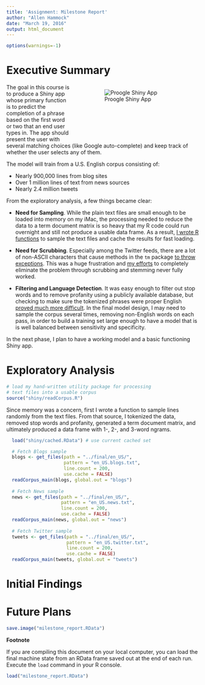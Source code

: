 ```yaml
---
title: 'Assignment: Milestone Report'
author: "Allen Hammock"
date: "March 19, 2016"
output: html_document
---
```

```r
options(warnings=-1)
```

# Executive Summary
<div style="width:215pt; height:110pt; float:right; padding-left: 50px;">
![Proogle Shiny App](shiny/www/proogle.png)
</div>

The goal in this course is to produce a Shiny app whose primary function is
to predict the completion of a phrase based on the first word or two that
an end user types in.  The app should present the user with several
matching choices (like Google auto-complete) and keep track of whether the
user selects any of them.

The model will train from a U.S. English corpus consisting of:

* Nearly 900,000 lines from blog sites
* Over 1 million lines of text from news sources
* Nearly 2.4 million tweets

From the exploratory analysis, a few things became clear:

* __Need for Sampling__. While the plain text files are small enough to be loaded into memory on my iMac, the processing needed to reduce the data to a term document matrix is so heavy that my R code could run overnight and still not produce a usable data frame.  As a result, [I wrote R functions](https://github.com/brainvat/datascience_capstone/blob/9c776a9d681c774f7b424b0fda74db4645891509/readCorpus.R#L46) to sample the text files and cache the results for fast loading.  

* __Need for Scrubbing__. Especially among the Twitter feeds, there are a lot of non-ASCII characters that cause methods in the `tm` package [to throw exceptions](http://stackoverflow.com/questions/18504559/twitter-data-analysis-error-in-term-document-matrix).  This was a huge frustration and [my efforts](https://github.com/brainvat/datascience_capstone/commit/c2c413f88edb1a60549b8582333305bd7a382690) to completely eliminate the problem through scrubbing and stemming never fully worked.  

* __Filtering and Language Detection__. It was easy enough to filter out stop words and to remove profanity using a publicly available database, but checking to make sure the tokenized phrases were proper English [proved much more difficult](https://github.com/brainvat/datascience_capstone/commit/0b58d5c1d477b1c2082d44a70c937b03c28bb224?diff=split).  In the final model design, I may need to sample the corpus several times, removing non-English words on each pass, in order to build a training set large enough to have a model that is is well balanced between sensitivity and specificity.

In the next phase, I plan to have a working model and a basic functioning Shiny app.

# Exploratory Analysis

```r
# load my hand-written utility package for processing
# text files into a usable corpus
source("shiny/readCorpus.R")
```

Since memory was a concern, first I wrote a function to sample lines randomly
from the text files.  From that source, I tokenized the data, removed stop words
and profanity, generated a term document matrix, and ultimately produced a
data frame with 1-, 2-, and 3-word ngrams.

```r
  load("shiny/cached.RData") # use current cached set
```
```r
  # Fetch Blogs sample
  blogs <- get_files(path = "../final/en_US/", 
                     pattern = "en_US.blogs.txt", 
                     line.count = 200, 
                     use.cache = FALSE)
  readCorpus_main(blogs, global.out = "blogs")
  
  # Fetch News sample
  news <- get_files(path = "../final/en_US/", 
                    pattern = "en_US.news.txt", 
                    line.count = 200, 
                    use.cache = FALSE)
  readCorpus_main(news, global.out = "news")
  
  # Fetch Twitter sample
  tweets <- get_files(path = "../final/en_US/", 
                      pattern = "en_US.twitter.txt", 
                      line.count = 200, 
                      use.cache = FALSE)
  readCorpus_main(tweets, global.out = "tweets")

```

# Initial Findings


# Future Plans


```r
save.image("milestone_report.RData")
```

__Footnote__

If you are compiling this document on your local computer, you can load the
final machine state from an RData frame saved out at the end of each run. Execute
the `load` command in your R console.

```r
load("milestone_report.RData")
```